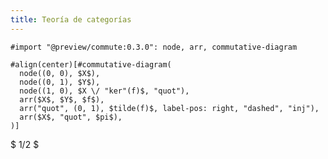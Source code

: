 ```yaml
---
title: Teoría de categorías
---
```


```typst
#import "@preview/commute:0.3.0": node, arr, commutative-diagram

#align(center)[#commutative-diagram(
  node((0, 0), $X$),
  node((0, 1), $Y$),
  node((1, 0), $X \/ "ker"(f)$, "quot"),
  arr($X$, $Y$, $f$),
  arr("quot", (0, 1), $tilde(f)$, label-pos: right, "dashed", "inj"),
  arr($X$, "quot", $pi$),
)]
```

$ 1/2 $
